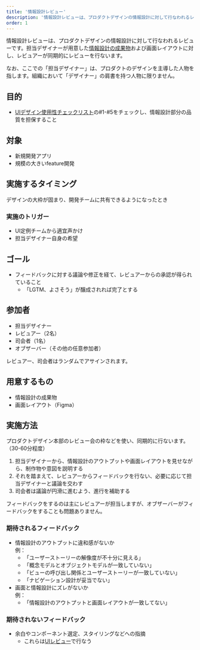 ```yaml
---
title: '情報設計レビュー'
description: '情報設計レビューは、プロダクトデザインの情報設計に対して行なわれるレビューです。'
order: 1
---
```

情報設計レビューは、プロダクトデザインの情報設計に対して行なわれるレビューです。担当デザイナーが用意した[情報設計の成果物](./ia-deliverables/)および画面レイアウトに対し、レビュアーが同期的にレビューを行ないます。

なお、ここでの「担当デザイナー」は、プロダクトのデザインを主導した人物を指します。組織において「デザイナー」の肩書を持つ人物に限りません。

## 目的
- [UIデザイン使用性チェックリスト](/products/usability/usability-checklist/#h2-2)の#1-#5をチェックし、情報設計部分の品質を担保すること

## 対象
- 新規開発アプリ
- 規模の大きいfeature開発

## 実施するタイミング
デザインの大枠が固まり、開発チームに共有できるようになったとき

### 実施のトリガー
- UI定例チームから適宜声かけ
- 担当デザイナー自身の希望

## ゴール
- フィードバックに対する議論や修正を経て、レビュアーからの承認が得られていること
  - 「LGTM、よさそう」が醸成されれば完了とする

## 参加者
- 担当デザイナー
- レビュアー（2名）
- 司会者（1名）
- オブザーバー（その他の任意参加者）

レビュアー、司会者はランダムでアサインされます。

## 用意するもの

- 情報設計の成果物
- 画面レイアウト（Figma）

## 実施方法
プロダクトデザイン本部のレビュー会の枠などを使い、同期的に行ないます。（30-60分程度）

1. 担当デザイナーから、情報設計のアウトプットや画面レイアウトを見せながら、制作物や意図を説明する
2. それを踏まえて、レビュアーからフィードバックを行ない、必要に応じて担当デザイナーと議論を交わす
3. 司会者は議論が円滑に進むよう、進行を補助する

フィードバックをするのは主にレビュアーが担当しますが、オブザーバーがフィードバックをすることも問題ありません。

### 期待されるフィードバック

- 情報設計のアウトプットに違和感がないか  
例：
  - 「ユーザーストーリーの解像度が不十分に見える」
  - 「概念モデルとオブジェクトモデルが一致していない」
  - 「ビューの呼び出し関係とユーザーストーリーが一致していない」
  - 「ナビゲーション設計が妥当でない」
- 画面と情報設計にズレがないか  
例：
  - 「情報設計のアウトプットと画面レイアウトが一致してない」

### 期待されないフィードバック

- 余白やコンポーネント選定、スタイリングなどへの指摘
  - これらは[UIレビュー](/products/design-review/ui-review/)で行なう


